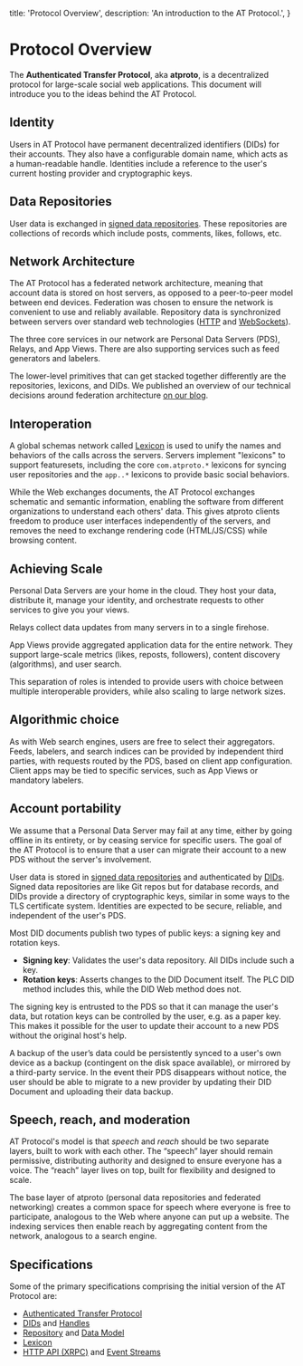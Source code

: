   title: 'Protocol Overview',
  description:
    'An introduction to the AT Protocol.',
}

# Protocol Overview

The **Authenticated Transfer Protocol**, aka **atproto**, is a decentralized protocol for large-scale social web applications. This document will introduce you to the ideas behind the AT Protocol.

## Identity

Users in AT Protocol have permanent decentralized identifiers (DIDs) for their accounts. They also have a configurable domain name, which acts as a human-readable handle. Identities include a reference to the user's current hosting provider and cryptographic keys.

## Data Repositories

User data is exchanged in [signed data repositories](/guides/data-repos). These repositories are collections of records which include posts, comments, likes, follows, etc.

## Network Architecture

The AT Protocol has a federated network architecture, meaning that account data is stored on host servers, as opposed to a peer-to-peer model between end devices. Federation was chosen to ensure the network is convenient to use and reliably available. Repository data is synchronized between servers over standard web technologies ([HTTP](/specs/xrpc) and [WebSockets](/specs/event-stream)).

The three core services in our network are Personal Data Servers (PDS), Relays, and App Views. There are also supporting services such as feed generators and labelers.

The lower-level primitives that can get stacked together differently are the repositories, lexicons, and DIDs. We published an overview of our technical decisions around federation architecture [on our blog](https://.social/about/blog/5-5-2023-federation-architecture).

## Interoperation

A global schemas network called [Lexicon](/specs/lexicon) is used to unify the names and behaviors of the calls across the servers. Servers implement "lexicons" to support featuresets, including the core `com.atproto.*` lexicons for syncing user repositories and the `app..*` lexicons to provide basic social behaviors.

While the Web exchanges documents, the AT Protocol exchanges schematic and semantic information, enabling the software from different organizations to understand each others' data. This gives atproto clients freedom to produce user interfaces independently of the servers, and removes the need to exchange rendering code (HTML/JS/CSS) while browsing content.

## Achieving Scale

Personal Data Servers are your home in the cloud. They host your data, distribute it, manage your identity, and orchestrate requests to other services to give you your views.

Relays collect data updates from many servers in to a single firehose.

App Views provide aggregated application data for the entire network. They support large-scale metrics (likes, reposts, followers), content discovery (algorithms), and user search.

This separation of roles is intended to provide users with choice between multiple interoperable providers, while also scaling to large network sizes.

## Algorithmic choice

As with Web search engines, users are free to select their aggregators. Feeds, labelers, and search indices can be provided by independent third parties, with requests routed by the PDS, based on client app configuration. Client apps may be tied to specific services, such as App Views or mandatory labelers.

## Account portability

We assume that a Personal Data Server may fail at any time, either by going offline in its entirety, or by ceasing service for specific users. The goal of the AT Protocol is to ensure that a user can migrate their account to a new PDS without the server's involvement.

User data is stored in [signed data repositories](/guides/data-repos) and authenticated by [DIDs](/guides/identity). Signed data repositories are like Git repos but for database records, and DIDs provide a directory of cryptographic keys, similar in some ways to the TLS certificate system. Identities are expected to be secure, reliable, and independent of the user's PDS.

Most DID documents publish two types of public keys: a signing key and rotation keys.

* **Signing key**: Validates the user's data repository. All DIDs include such a key.
* **Rotation keys**: Asserts changes to the DID Document itself. The PLC DID method includes this, while the DID Web method does not.

The signing key is entrusted to the PDS so that it can manage the user's data, but rotation keys can be controlled by the user, e.g. as a paper key. This makes it possible for the user to update their account to a new PDS without the original host's help.

A backup of the user’s data could be persistently synced to a user's own device as a backup (contingent on the disk space available), or mirrored by a third-party service. In the event their PDS disappears without notice, the user should be able to migrate to a new provider by updating their DID Document and uploading their data backup.

## Speech, reach, and moderation

AT Protocol's model is that _speech_ and _reach_ should be two separate layers, built to work with each other. The “speech” layer should remain permissive, distributing authority and designed to ensure everyone has a voice. The “reach” layer lives on top, built for flexibility and designed to scale.

The base layer of atproto (personal data repositories and federated networking) creates a common space for speech where everyone is free to participate, analogous to the Web where anyone can put up a website. The indexing services then enable reach by aggregating content from the network, analogous to a search engine.

## Specifications

Some of the primary specifications comprising the initial version of the AT Protocol are:

- [Authenticated Transfer Protocol](/specs/atp)
- [DIDs](/specs/did) and [Handles](/specs/handle)
- [Repository](/specs/repository) and [Data Model](/specs/data-model)
- [Lexicon](/specs/lexicon)
- [HTTP API (XRPC)](/specs/xrpc) and [Event Streams](/specs/event-stream)
